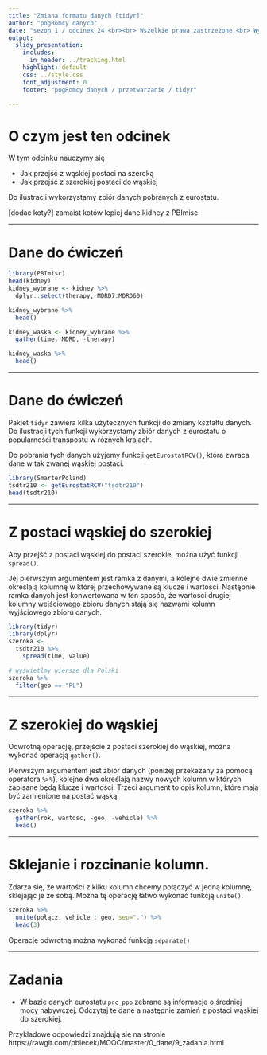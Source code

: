```yaml
---
title: "Zmiana formatu danych [tidyr]"
author: "pogRomcy danych"
date: "sezon 1 / odcinek 24 <br><br> Wszelkie prawa zastrzeżone.<br> Wykorzystanie możliwe wyłącznie za zgodą autora.  <br><br><br><br>Naciśnij `A` by zamienić slajdy na ciągły tekst. <br> Naciśnij `T` by wyświetlić spis treści."
output:
  slidy_presentation:
    includes:
      in_header: ../tracking.html
    highlight: default
    css: ../style.css
    font_adjustment: 0
    footer: "pogRomcy danych / przetwarzanie / tidyr"

---
```


# O czym jest ten odcinek

W tym odcinku nauczymy się

- Jak przejść z wąskiej postaci na szeroką
- Jak przejść z szerokiej postaci do wąskiej

Do ilustracji wykorzystamy zbiór danych pobranych z eurostatu.

[dodac koty?]
zamaist kotów lepiej dane kidney z PBImisc

---

# Dane do ćwiczeń

```r
library(PBImisc)
head(kidney)
kidney_wybrane <- kidney %>% 
  dplyr::select(therapy, MDRD7:MDRD60)

kidney_wybrane %>%
  head()

kidney_waska <- kidney_wybrane %>% 
  gather(time, MDRD, -therapy)

kidney_waska %>% 
  head()
```

---

# Dane do ćwiczeń

Pakiet `tidyr` zawiera kilka użytecznych funkcji do zmiany kształtu danych. 
Do ilustracji tych funkcji wykorzystamy zbiór danych z eurostatu o popularności transpostu w różnych krajach.

Do pobrania tych danych użyjemy funkcji `getEurostatRCV()`, która zwraca dane w tak zwanej wąskiej postaci.

```r
library(SmarterPoland)
tsdtr210 <- getEurostatRCV("tsdtr210")
head(tsdtr210)
```

---

# Z postaci wąskiej do szerokiej

Aby przejść z postaci wąskiej do postaci szerokie, można użyć funkcji `spread()`.

Jej pierwszym argumentem jest ramka z danymi, a kolejne dwie zmienne określają kolumnę w której przechowywane są klucze i wartości. Następnie ramka danych jest konwertowana w ten sposób, że wartości drugiej kolumny wejściowego zbioru danych stają się nazwami kolumn wyjściowego zbioru danych.

```r
library(tidyr)
library(dplyr)
szeroka <- 
  tsdtr210 %>%
    spread(time, value)

# wyświetlmy wiersze dla Polski
szeroka %>%
  filter(geo == "PL")
```

---

# Z szerokiej do wąskiej

Odwrotną operację, przejście z postaci szerokiej do wąskiej, można wykonać operacją `gather()`.

Pierwszym argumentem jest zbiór danych (poniżej przekazany za pomocą operatora `%>%`), kolejne dwa określają nazwy nowych kolumn w których zapisane będą klucze i wartości. Trzeci argument to opis kolumn, które mają być zamienione na postać wąską.


```r
szeroka %>% 
  gather(rok, wartosc, -geo, -vehicle) %>%
  head()
```

---

# Sklejanie i rozcinanie kolumn.

Zdarza się, że wartości z kilku kolumn chcemy połączyć w jedną kolumnę, sklejając je ze sobą.
Można tę operację łatwo wykonać funkcją `unite()`.

```r
szeroka %>%
  unite(połącz, vehicle : geo, sep=".") %>%
  head(3)
```

Operację odwrotną można wykonać funkcją `separate()`

---

# Zadania
* W bazie danych eurostatu `prc_ppp` zebrane są informacje o średniej mocy nabywczej.
Odczytaj te dane a następnie zamień z postaci wąskiej do szerokiej.

Przykładowe odpowiedzi znajdują się na stronie https://rawgit.com/pbiecek/MOOC/master/0_dane/9_zadania.html



